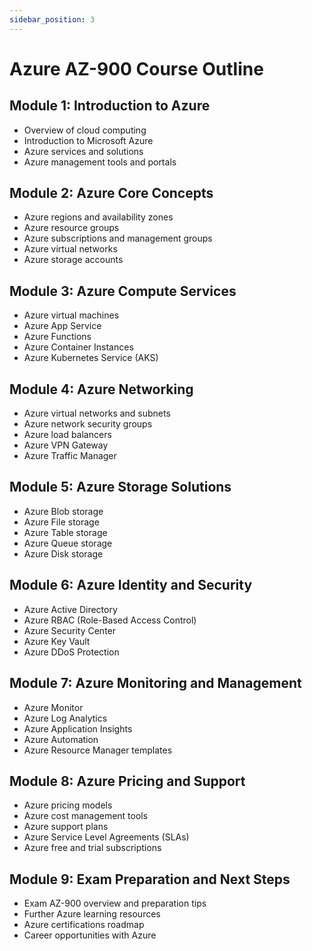 ```yaml
---
sidebar_position: 3
---
```


# Azure AZ-900 Course Outline

## Module 1: Introduction to Azure

- Overview of cloud computing
- Introduction to Microsoft Azure
- Azure services and solutions
- Azure management tools and portals

## Module 2: Azure Core Concepts

- Azure regions and availability zones
- Azure resource groups
- Azure subscriptions and management groups
- Azure virtual networks
- Azure storage accounts

## Module 3: Azure Compute Services

- Azure virtual machines
- Azure App Service
- Azure Functions
- Azure Container Instances
- Azure Kubernetes Service (AKS)

## Module 4: Azure Networking

- Azure virtual networks and subnets
- Azure network security groups
- Azure load balancers
- Azure VPN Gateway
- Azure Traffic Manager

## Module 5: Azure Storage Solutions

- Azure Blob storage
- Azure File storage
- Azure Table storage
- Azure Queue storage
- Azure Disk storage

## Module 6: Azure Identity and Security

- Azure Active Directory
- Azure RBAC (Role-Based Access Control)
- Azure Security Center
- Azure Key Vault
- Azure DDoS Protection

## Module 7: Azure Monitoring and Management

- Azure Monitor
- Azure Log Analytics
- Azure Application Insights
- Azure Automation
- Azure Resource Manager templates

## Module 8: Azure Pricing and Support

- Azure pricing models
- Azure cost management tools
- Azure support plans
- Azure Service Level Agreements (SLAs)
- Azure free and trial subscriptions

## Module 9: Exam Preparation and Next Steps

- Exam AZ-900 overview and preparation tips
- Further Azure learning resources
- Azure certifications roadmap
- Career opportunities with Azure
